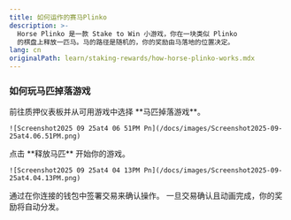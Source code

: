 ```yaml
---
title: 如何运作的赛马Plinko
description: >-
  Horse Plinko 是一款 Stake to Win 小游戏，你在一块类似 Plinko
  的棋盘上释放一匹马。马的路径是随机的，你的奖励由马落地的位置决定。
lang: cn
originalPath: learn/staking-rewards/how-horse-plinko-works.mdx
---
```

### 如何玩马匹掉落游戏

<Steps>
  <Step title="选择马匹掉落游戏">
    前往质押仪表板并从可用游戏中选择 **马匹掉落游戏**。

    ![Screenshot2025 09 25at4 06 51PM Pn](/docs/images/Screenshot2025-09-25at4.06.51PM.png)
  </Step>
  <Step title="释放你的马匹">
    点击 **释放马匹** 开始你的游戏。

    ![Screenshot2025 09 25at4 04 13PM Pn](/docs/images/Screenshot2025-09-25at4.04.13PM.png)
  </Step>
  <Step title="签署交易">
    通过在你连接的钱包中签署交易来确认操作。
  </Step>
  <Step title="接收你的奖励">
    一旦交易确认且动画完成，你的奖励将自动分发。
  </Step>
</Steps>
